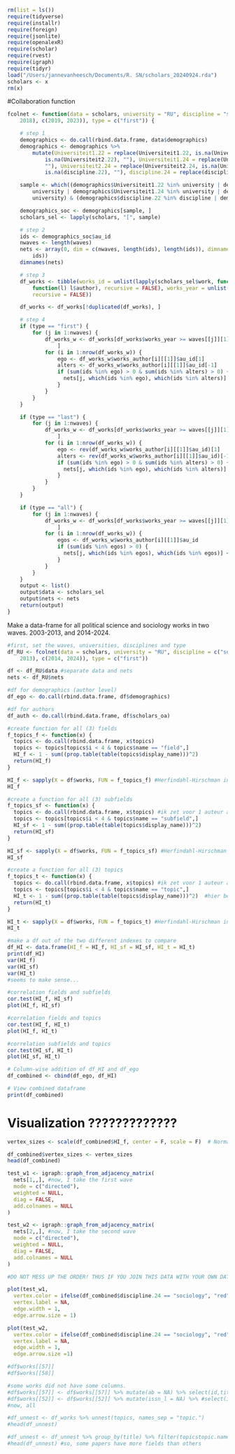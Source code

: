 ```r
rm(list = ls())
require(tidyverse)
require(installr)
require(foreign)
require(jsonlite)
require(openalexR)
require(scholar)
require(rvest)
require(igraph)
require(tidyr)
load("/Users/jannevanheesch/Documents/R. SN/scholars_20240924.rda")
scholars <- x
rm(x)
```

#Collaboration function
```r
fcolnet <- function(data = scholars, university = "RU", discipline = "sociology", waves = list(c(2015,
    2018), c(2019, 2023)), type = c("first")) {

    # step 1
    demographics <- do.call(rbind.data.frame, data$demographics)
    demographics <- demographics %>%
        mutate(Universiteit1.22 = replace(Universiteit1.22, is.na(Universiteit1.22), ""), Universiteit2.22 = replace(Universiteit2.22,
            is.na(Universiteit2.22), ""), Universiteit1.24 = replace(Universiteit1.24, is.na(Universiteit1.24),
            ""), Universiteit2.24 = replace(Universiteit2.24, is.na(Universiteit2.24), ""), discipline.22 = replace(discipline.22,
            is.na(discipline.22), ""), discipline.24 = replace(discipline.24, is.na(discipline.24), ""))

    sample <- which((demographics$Universiteit1.22 %in% university | demographics$Universiteit2.22 %in%
        university | demographics$Universiteit1.24 %in% university | demographics$Universiteit2.24 %in%
        university) & (demographics$discipline.22 %in% discipline | demographics$discipline.24 %in% discipline))

    demographics_soc <- demographics[sample, ]
    scholars_sel <- lapply(scholars, "[", sample)

    # step 2
    ids <- demographics_soc$au_id
    nwaves <- length(waves)
    nets <- array(0, dim = c(nwaves, length(ids), length(ids)), dimnames = list(wave = 1:nwaves, ids,
        ids))
    dimnames(nets)

    # step 3
    df_works <- tibble(works_id = unlist(lapply(scholars_sel$work, function(l) l$id)), works_author = unlist(lapply(scholars_sel$work,
        function(l) l$author), recursive = FALSE), works_year = unlist(lapply(scholars_sel$work, function(l) l$publication_year),
        recursive = FALSE))

    df_works <- df_works[!duplicated(df_works), ]

    # step 4
    if (type == "first") {
        for (j in 1:nwaves) {
            df_works_w <- df_works[df_works$works_year >= waves[[j]][1] & df_works$works_year <= waves[[j]][2],
                ]
            for (i in 1:nrow(df_works_w)) {
                ego <- df_works_w$works_author[i][[1]]$au_id[1]
                alters <- df_works_w$works_author[i][[1]]$au_id[-1]
                if (sum(ids %in% ego) > 0 & sum(ids %in% alters) > 0) {
                  nets[j, which(ids %in% ego), which(ids %in% alters)] <- 1
                }
            }
        }
    }

    if (type == "last") {
        for (j in 1:nwaves) {
            df_works_w <- df_works[df_works$works_year >= waves[[j]][1] & df_works$works_year <= waves[[j]][2],
                ]
            for (i in 1:nrow(df_works_w)) {
                ego <- rev(df_works_w$works_author[i][[1]]$au_id)[1]
                alters <- rev(df_works_w$works_author[i][[1]]$au_id)[-1]
                if (sum(ids %in% ego) > 0 & sum(ids %in% alters) > 0) {
                  nets[j, which(ids %in% ego), which(ids %in% alters)] <- 1
                }
            }
        }
    }

    if (type == "all") {
        for (j in 1:nwaves) {
            df_works_w <- df_works[df_works$works_year >= waves[[j]][1] & df_works$works_year <= waves[[j]][2],
                ]
            for (i in 1:nrow(df_works_w)) {
                egos <- df_works_w$works_author[i][[1]]$au_id
                if (sum(ids %in% egos) > 0) {
                  nets[j, which(ids %in% egos), which(ids %in% egos)] <- 1
                }
            }
        }
    }
    output <- list()
    output$data <- scholars_sel
    output$nets <- nets
    return(output)
}
```

Make a data-frame for all political science and sociology works in two waves. 2003-2013, and 2014-2024.
```r
#first, set the waves, universities, disciplines and type
df_RU <- fcolnet(data = scholars, university = "RU", discipline = c("sociology", "political science"), waves = list(c(2003,
    2013), c(2014, 2024)), type = c("first"))
```

 
```r
df <- df_RU$data #separate data and nets
nets <- df_RU$nets

#df for demographics (author level)
df_ego <- do.call(rbind.data.frame, df$demographics)

#df for authors
df_auth <- do.call(rbind.data.frame, df$scholars_oa)
```


```r
#create function for all (3) fields
f_topics_f <- function(x) {
  topics <- do.call(rbind.data.frame, x$topics) 
  topics <- topics[topics$i < 4 & topics$name == "field",] 
  HI_f <- 1 - sum((prop.table(table(topics$display_name)))^2) 
  return(HI_f)
}

HI_f <- sapply(X = df$works, FUN = f_topics_f) #Herfindahl-Hirschman index, measuring the distribution of subjects of a paper. Squaring the proportion of each discipline involved in the work.
HI_f
```


```r
#create a function for all (3) subfields
f_topics_sf <- function(x) {
  topics <- do.call(rbind.data.frame, x$topics) #ik zet voor 1 auteur alle topics onder elkaar
  topics <- topics[topics$i < 4 & topics$name == "subfield",] 
  HI_sf <- 1 - sum((prop.table(table(topics$display_name)))^2)  
  return(HI_sf)
}

HI_sf <- sapply(X = df$works, FUN = f_topics_sf) #Herfindahl-Hirschman index, measuring the distribution of subjects of a paper. Squaring the proportion of each discipline involved in the work.
HI_sf
```

```r
#create a function for all (3) topics
f_topics_t <- function(x) {
  topics <- do.call(rbind.data.frame, x$topics) #ik zet voor 1 auteur alle topics onder elkaar
  topics <- topics[topics$i < 4 & topics$name == "topic",] 
  HI_t <- 1 - sum((prop.table(table(topics$display_name)))^2)  #hier bereken ik de HI
  return(HI_t)
}

HI_t <- sapply(X = df$works, FUN = f_topics_t) #Herfindahl-Hirschman index, measuring the distribution of subjects of a paper. Squaring the proportion of each discipline involved in the work.
HI_t
```

```r
#make a df out of the two different indexes to compare
df_HI <- data.frame(HI_f = HI_f, HI_sf = HI_sf, HI_t = HI_t)
print(df_HI)
var(HI_f)
var(HI_sf)
var(HI_t)
#seems to make sense... 

#correlation fields and subfields
cor.test(HI_f, HI_sf)
plot(HI_f, HI_sf)

#correlation fields and topics
cor.test(HI_f, HI_t)
plot(HI_f, HI_t)

#correlation subfields and topics
cor.test(HI_sf, HI_t)
plot(HI_sf, HI_t)

```

```r
# Column-wise addition of df_HI and df_ego
df_combined <- cbind(df_ego, df_HI)

# View combined dataframe
print(df_combined)
```

# Visualization ?????????????
```r
vertex_sizes <- scale(df_combined$HI_f, center = F, scale = F)  # Normalize HI_f?????

df_combined$vertex_sizes <- vertex_sizes
head(df_combined)

test_w1 <- igraph::graph_from_adjacency_matrix(
  nets[1,,], #now, I take the first wave
  mode = c("directed"),
  weighted = NULL,
  diag = FALSE,
  add.colnames = NULL
)

test_w2 <- igraph::graph_from_adjacency_matrix(
  nets[2,,], #now, I take the second wave
  mode = c("directed"),
  weighted = NULL,
  diag = FALSE,
  add.colnames = NULL
)

#DO NOT MESS UP THE ORDER! THUS IF YOU JOIN THIS DATA WITH YOUR OWN DATA CHECK THAT ORDER REMAINED THE SAME!! 

plot(test_w1,
  vertex.color = ifelse(df_combined$discipline.24 == "sociology", "red", "blue"), #now, I can use actor attributes for plotting. 
  vertex.label = NA,
  edge.width = 1,
  edge.arrow.size = 1)

plot(test_w2,
  vertex.color = ifelse(df_combined$discipline.24 == "sociology", "red", "blue"), #now, I can use actor attributes for plotting. 
  vertex.label = NA,
  edge.width = 1,
  edge.arrow.size =1)
```







```r
#df$works[[57]]
#df$works[[58]]

#some works did not have some columns.
#df$works[[57]] <- df$works[[57]] %>% mutate(ab = NA) %>% select(id,title, #display_name, author, ab, everything()) 
#df$works[[52]] <- df$works[[52]] %>% mutate(issn_l = NA) %>% #select(id,title, display_name, author, publication_date, so, so_id, #host_organization, issn_l, everything()) 
#now, all 

#df_unnest <- df_works %>% unnest(topics, names_sep = "topic.")
#head(df_unnest)
```

```r
#df_unnest <- df_unnest %>% group_by(title) %>% filter(topicstopic.name == "field")
#head(df_unnest) #so, some papers have more fields than others
```
